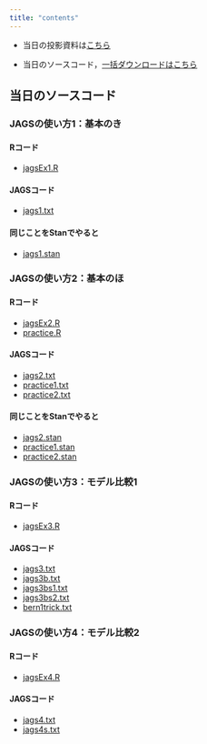```yaml
---
title: "contents"
---
```


+ 当日の投影資料は[こちら](JAGS_kosugi.pdf)

+ 当日のソースコード，[一括ダウンロードはこちら](BJ.zip)

## 当日のソースコード

### JAGSの使い方1：基本のき

#### Rコード

+ [jagsEx1.R](BJ/jagsEX1.R)

#### JAGSコード

+ [jags1.txt](BJ/jags1.txt)

#### 同じことをStanでやると

+ [jags1.stan](BJ/jags1.stan)

### JAGSの使い方2：基本のほ

#### Rコード

+ [jagsEx2.R](BJ/jagsEX2.R)
+ [practice.R](BJ/practice.R)

#### JAGSコード

+ [jags2.txt](BJ/jags2.txt)
+ [practice1.txt](BJ/practice1jags.txt)
+ [practice2.txt](BJ/practice2kags.txt)

#### 同じことをStanでやると

+ [jags2.stan](BJ/jags2.stan)
+ [practice1.stan](BJ/practice1.stan)
+ [practice2.stan](BJ/practice2.stan)


### JAGSの使い方3：モデル比較1

#### Rコード

+ [jagsEx3.R](BJ/jagsEX3.R)

#### JAGSコード

+ [jags3.txt](BJ/jags3.txt)
+ [jags3b.txt](BJ/jags3b.txt)
+ [jags3bs1.txt](BJ/jags3bs1.txt)
+ [jags3bs2.txt](BJ/jags3bs2.txt)
+ [bern1trick.txt](BJ/bern1trick.txt)


### JAGSの使い方4：モデル比較2

#### Rコード

+ [jagsEx4.R](BJ/jagsEX3.R)

#### JAGSコード

+ [jags4.txt](BJ/jags4.txt)
+ [jags4s.txt](BJ/jags4s.txt)

